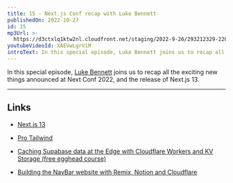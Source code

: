 ```yaml
---
title: 15 - Next.js Conf recap with Luke Bennett
publishedOn: 2022-10-27
id: 15
mp3Url: >-
  https://d3ctxlq1ktw2nl.cloudfront.net/staging/2022-9-26/293212329-22050-1-6c696dfabb591.m4a
youtubeVideoId: XAEVwLgrViM
introText: In this special episode, Luke Bennett joins us to recap all the exciting new things announced at Next Conf 2022, and the release of Next.js 13.
---
```


In this special episode, [Luke Bennett](https://twitter.com/luke_bennett) joins us to recap all the exciting new things announced at Next Conf 2022, and the release of Next.js 13.

---

## Links

- [Next.js 13](https://nextjs.org/blog/next-13)

- [Pro Tailwind](https://www.protailwind.com)

- [Caching Supabase data at the Edge with Cloudflare Workers and KV Storage (free egghead course)](https://egghead.io/courses/cache-supabase-data-at-the-edge-with-cloudflare-workers-and-kv-storage-883c7959)

- [Building the NavBar website with Remix, Notion and Cloudflare](https://www.youtube.com/playlist?list=PLFGFKs8nQ3EZI1l9hVri-c4RnX-ZqwWXN)
